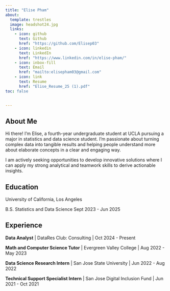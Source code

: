 ```yaml
---
title: "Elise Pham"
about:
  template: trestles 
  image: headshot24.jpg
  links: 
    - icon: github
      text: Github
      href: "https://github.com/Elisep03"
    - icon: linkedin
      text: LinkedIn
      href: "https://www.linkedin.com/in/elise-pham/"
    - icon: inbox-fill
      text: Email
      href: "mailto:elisepham03@gmail.com"
    - icon: link
      text: Resume
      href: "Elise_Resume_25 (1).pdf"
toc: false

   
---
```


## About Me

Hi there! I'm Elise, a fourth-year undergraduate student at UCLA pursuing a major in statistics and data science student. I'm passionate about turning complex data into tangible results and helping people understand more about elaborate concepts in a clear and engaging way. 

I am actively seeking opportunities to develop innovative solutions where I can apply my strong analytical and teamwork skills to derive actionable insights. 

## Education

University of California, Los Angeles

B.S. Statistics and Data Science
Sept 2023 - Jun 2025 

## Experience

**Data Analyst** | DataRes Club: Consulting | Oct 2024 - Present

**Math and Computer Science Tutor** | Evergreen Valley College | Aug 2022 - May 2023

**Data Science Research Intern** | San Jose State University | Jun 2022 - Aug 2022

**Technical Support Specialist Intern** | San Jose Digital Inclusion Fund | Jun 2021 - Oct 2021
